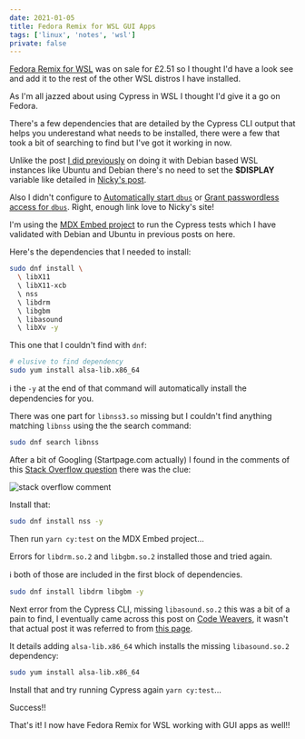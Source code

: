 ```yaml
---
date: 2021-01-05
title: Fedora Remix for WSL GUI Apps
tags: ['linux', 'notes', 'wsl']
private: false
---
```


[Fedora Remix for WSL] was on sale for £2.51 so I thought I'd have a
look see and add it to the rest of the other WSL distros I have
installed.

As I'm all jazzed about using Cypress in WSL I thought I'd give it a
go on Fedora.

There's a few dependencies that are detailed by the Cypress CLI output
that helps you underestand what needs to be installed, there were a
few that took a bit of searching to find but I've got it working in
now.

Unlike the post [I did previously] on doing it with Debian based WSL
instances like Ubuntu and Debian there's no need to set the
**$DISPLAY** variable like detailed in [Nicky's post].

Also I didn't configure to [Automatically start `dbus`] or [Grant
passwordless access for `dbus`]. Right, enough link love to Nicky's
site!

I'm using the [MDX Embed project] to run the Cypress tests which I
have validated with Debian and Ubuntu in previous posts on here.

Here's the dependencies that I needed to install:

```bash
sudo dnf install \
  \ libX11
  \ libX11-xcb
  \ nss
  \ libdrm
  \ libgbm
  \ libasound
  \ libXv -y
```

This one that I couldn't find with `dnf`:

```bash
# elusive to find dependency
sudo yum install alsa-lib.x86_64
```

ℹ the `-y` at the end of that command will automatically install the
dependencies for you.

There was one part for `libnss3.so` missing but I couldn't find
anything matching `libnss` using the the search command:

```bash
sudo dnf search libnss
```

After a bit of Googling (Startpage.com actually) I found in the
comments of this [Stack Overflow question] there was the clue:

![stack overflow comment]

Install that:

```bash
sudo dnf install nss -y
```

Then run `yarn cy:test` on the MDX Embed project...

Errors for `libdrm.so.2` and `libgbm.so.2` installed those and tried
again.

ℹ both of those are included in the first block of dependencies.

```bash
sudo dnf install libdrm libgbm -y
```

Next error from the Cypress CLI, missing `libasound.so.2` this was a
bit of a pain to find, I eventually came across this post on [Code
Weavers], it wasn't that actual post it was referred to from [this
page].

It details adding `alsa-lib.x86_64` which installs the missing
`libasound.so.2` dependency:

```bash
sudo yum install alsa-lib.x86_64
```

Install that and try running Cypress again `yarn cy:test`...

Success!!

That's it! I now have Fedora Remix for WSL working with GUI apps as
well!!

<!-- Links -->

[fedora remix for wsl]:
  https://www.microsoft.com/en-us/p/fedora-remix-for-wsl/9n6gdm4k2hnc?activetab=pivot:overviewtab
[i did previously]: http://scottspence.com/2020/12/09/gui-with-wsl/
[nicky's post]:
  https://nickymeuleman.netlify.app/blog/gui-on-wsl2-cypress
[automatically start `dbus`]:
  https://nickymeuleman.netlify.app/blog/gui-on-wsl2-cypress#automatically-start-dbus
[grant passwordless access for `dbus`]:
  https://nickymeuleman.netlify.app/blog/gui-on-wsl2-cypress#grant-passwordless-access-for-dbus
[stack overflow question]:
  https://stackoverflow.com/questions/58134793/error-while-loading-shared-libraries-libnss3-so-while-running-gtlab-ci-job-to
[stack overflow comment]: ./stack-overflow-comment.png
[code weavers]:
  https://www.codeweavers.com/support/wiki/Diag/MissingLibAsoundMidi
[this page]:
  https://www.codeweavers.com/support/wiki/Diag/MissingLibAsound
[mdx embed project]: https://github.com/PaulieScanlon/mdx-embed
